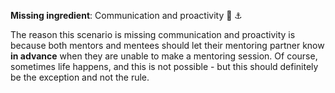 **Missing ingredient**: Communication and proactivity 💬 ⚓️

The reason this scenario is missing communication and proactivity is because both mentors and mentees should let their mentoring partner know **in advance** when they are unable to make a mentoring session. Of course, sometimes life happens, and this is not possible - but this should definitely be the exception and not the rule.
